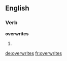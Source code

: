 ==English==

===Verb===
'''overwrites'''

# {{third-person singular of|[[overwrite]]}}

[[de:overwrites]]
[[fr:overwrites]]